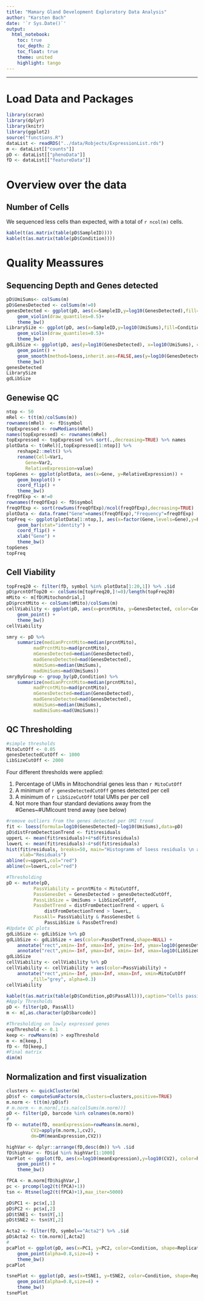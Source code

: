 ```yaml
---
title: "Mamary Gland Development Exploratory Data Analysis"
author: "Karsten Bach"
date: '`r Sys.Date()`'
output:
  html_notebook:
    toc: true
    toc_depth: 2
    toc_float: true
    theme: united
    highlight: tango
---
```

***
# Load Data and Packages
```r
library(scran)
library(dplyr)
library(knitr)
library(ggplot2)
source("functions.R")
dataList <- readRDS("../data/Robjects/ExpressionList.rds")
m <- dataList[["counts"]]
pD <- dataList[["phenoData"]]
fD <- dataList[["featureData"]]

```
# Overview over the data

## Number of Cells
We sequenced less cells than expected, with a total of `r ncol(m)` cells.
```r
kable(t(as.matrix(table(pD$SampleID))))
kable(t(as.matrix(table(pD$Condition))))
```

# Quality Meassures
## Sequencing Depth and Genes detected
```r
pD$UmiSums<- colSums(m)
pD$GenesDetected <- colSums(m!=0)
genesDetected <- ggplot(pD, aes(x=SampleID,y=log10(GenesDetected),fill=Condition)) +
    geom_violin(draw_quantiles=0.5)+
    theme_bw()
LibrarySize <- ggplot(pD, aes(x=SampleID,y=log10(UmiSums),fill=Condition)) +
    geom_violin(draw_quantiles=0.5)+
    theme_bw()
gdLibSize <- ggplot(pD, aes(y=log10(GenesDetected), x=log10(UmiSums), color=Condition, shape=Replicate)) +
    geom_point() +
    geom_smooth(method=loess,inherit.aes=FALSE,aes(y=log10(GenesDetected),x=log10(UmiSums))) +
    theme_bw()
genesDetected
LibrarySize
gdLibSize
```

## Genewise QC
```r
ntop <- 50 
mRel <- t(t(m)/colSums(m))
rownames(mRel)  <- fD$symbol
topExpressed <- rowMedians(mRel)
names(topExpressed) <- rownames(mRel)
topExpressed <- topExpressed %>% sort(.,decreasing=TRUE) %>% names
plotData <- t(mRel)[,topExpressed[1:ntop]] %>%
    reshape2::melt() %>%
    rename(Cell=Var1,
	   Gene=Var2,
	   RelativeExpression=value)
topGenes <- ggplot(plotData, aes(x=Gene, y=RelativeExpression)) +
    geom_boxplot() +
    coord_flip() +
    theme_bw()
freqOfExp <- m!=0
rownames(freqOfExp) <- fD$symbol
freqOfExp <- sort(rowSums(freqOfExp)/ncol(freqOfExp),decreasing=TRUE)
plotData <- data.frame("Gene"=names(freqOfExp),"Frequency"=freqOfExp)
topFreq <- ggplot(plotData[1:ntop,], aes(x=factor(Gene,levels=Gene),y=Frequency)) +
    geom_bar(stat="identity") +
    coord_flip() +
    xlab("Gene") +
    theme_bw()
topGenes
topFreq
```

## Cell Viability
```r
topFreq20 <- filter(fD, symbol %in% plotData[1:20,1]) %>% .$id
pD$prcntOfTop20 <- colSums(m[topFreq20,]!=0)/length(topFreq20)
mMito <- m[fD$Mitochondrial,]
pD$prcntMito <- colSums(mMito)/colSums(m)
cellViability <- ggplot(pD, aes(x=prcntMito, y=GenesDetected, color=Condition, shape=Replicate))+
    geom_point() +
    theme_bw()
cellViability
```
```r
smry <- pD %>%
    summarize(medianPrcntMito=median(prcntMito),
	      madPrcntMito=mad(prcntMito),
	      mGenesDetected=median(GenesDetected),
	      madGenesDetected=mad(GenesDetected),
	      mUmiSums=median(UmiSums),
	      madUmiSums=mad(UmiSums))
smryByGroup <- group_by(pD,Condition) %>%
    summarize(medianPrcntMito=median(prcntMito),
	      madPrcntMito=mad(prcntMito),
	      mGenesDetected=median(GenesDetected),
	      madGenesDetected=mad(GenesDetected),
	      mUmiSums=median(UmiSums),
	      madUmiSums=mad(UmiSums))
```

## QC Thresholding
```r
#simple thresholds
MitoCutOff <- 0.05
genesDetectedCutOff <- 1000
LibSizeCutOff <- 2000
```
Four different thresholds were applied:

1. Percentage of UMIs in Mitochondrial genes less than `r MitoCutOff`
2. A minimum of `r genesDetectedCutOff` genes detected per cell
3. A minimum of `r LibSizeCutOff` total UMIs per per cell
4. Not more than four standard deviations away from the #Genes~#UMIcount trend away (see below)
```r
#remove outliers from the genes detected per UMI trend 
fit <- loess(formula=log10(GenesDetected)~log10(UmiSums),data=pD)
pD$distFromDetectionTrend <- fit$residuals
upperL <- mean(fit$residuals)+4*sd(fit$residuals)
lowerL <- mean(fit$residuals)-4*sd(fit$residuals)
hist(fit$residuals, breaks=50, main="Histogramm of loess residuals \n and thresholds",
     xlab="Residuals")
abline(v=upperL,col="red")
abline(v=lowerL,col="red")

#Thresholding 
pD <- mutate(pD,
		  PassViability = prcntMito < MitoCutOff,
		  PassGenesDet = GenesDetected > genesDetectedCutOff,
		  PassLibSize = UmiSums > LibSizeCutOff,
		  PassDetTrend = distFromDetectionTrend < upperL & 
		      distFromDetectionTrend > lowerL,
		  PassAll= PassViability & PassGenesDet &
		      PassLibSize & PassDetTrend)
#Update QC plots
gdLibSize <- gdLibSize %+% pD 
gdLibSize <- gdLibSize + aes(color=PassDetTrend,shape=NULL) + 
    annotate("rect",xmin=-Inf, xmax=Inf, ymin=-Inf, ymax=log10(genesDetectedCutOff), fill="grey", alpha=0.3) + 
    annotate("rect",ymin=-Inf, ymax=Inf, xmin=-Inf, xmax=log10(LibSizeCutOff), fill="grey", alpha=0.3) 
gdLibSize
cellViability <- cellViability %+% pD
cellViability <- cellViability + aes(color=PassViability) +
    annotate("rect",ymin=-Inf, ymax=Inf, xmax=Inf, xmin=MitoCutOff
	     ,fill="grey", alpha=0.3) 
cellViability

kable(t(as.matrix(table(pD$Condition,pD$PassAll))),caption="Cells passing QC in different Conditions")
#Apply Thresholds
pD <- filter(pD, PassAll)
m <- m[,as.character(pD$barcode)]

#Thresholding on lowly expressed genes
expThreshold <- 0.1
keep <- rowMeans(m) > expThreshold
m <- m[keep,]
fD <- fD[keep,]
#Final matrix
dim(m)
```


## Normalization and first visualization
```r
clusters <- quickCluster(m)
pD$sf <- computeSumFactors(m,clusters=clusters,positive=TRUE)
m.norm <- t(t(m)/pD$sf)
# m.norm <- m.norm[,!is.na(colSums(m.norm))]
pD <- filter(pD, barcode %in% colnames(m.norm))
# 
fD <- mutate(fD, meanExpression=rowMeans(m.norm),
	     CV2=apply(m.norm,1,cv2),
	     dm=DM(meanExpression,CV2))

highVar <- dplyr::arrange(fD,desc(dm)) %>% .$id
fD$highVar <- fD$id %in% highVar[1:1000]
VarPlot <- ggplot(fD, aes(x=log10(meanExpression),y=log10(CV2), color=highVar)) +
    geom_point() +
    theme_bw()

fPCA <- m.norm[fD$highVar,]
pc <- prcomp(log2(t(fPCA)+1))
tsn <- Rtsne(log2(t(fPCA)+1),max_iter=5000)

pD$PC1 <- pc$x[,1]
pD$PC2 <- pc$x[,2]
pD$tSNE1 <- tsn$Y[,1]
pD$tSNE2 <- tsn$Y[,2]

Acta2 <- filter(fD, symbol=="Acta2") %>% .$id
pD$Acta2 <- t(m.norm)[,Acta2]
# 
pcaPlot <- ggplot(pD, aes(x=PC1, y=PC2, color=Condition, shape=Replicate)) +
    geom_point(alpha=0.8,size=4) +
    theme_bw() 
pcaPlot

tsnePlot <- ggplot(pD, aes(x=tSNE1, y=tSNE2, color=Condition, shape=Replicate)) +
    geom_point(alpha=0.8,size=4) +
    theme_bw()
tsnePlot
```
